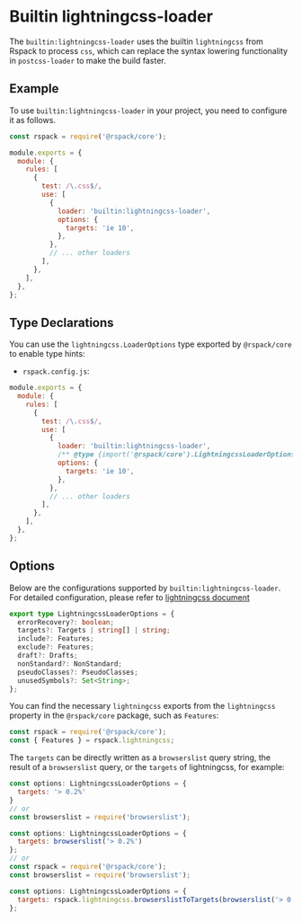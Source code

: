 
# Builtin lightningcss-loader

<ApiMeta addedVersion="1.0.0" />

The `builtin:lightningcss-loader` uses the builtin `lightningcss` from Rspack to process `css`, which can replace the syntax lowering functionality in `postcss-loader` to make the build faster.

## Example

To use `builtin:lightningcss-loader` in your project, you need to configure it as follows.

```js
const rspack = require('@rspack/core');

module.exports = {
  module: {
    rules: [
      {
        test: /\.css$/,
        use: [
          {
            loader: 'builtin:lightningcss-loader',
            options: {
              targets: 'ie 10',
            },
          },
          // ... other loaders
        ],
      },
    ],
  },
};
```

## Type Declarations

You can use the `lightningcss.LoaderOptions` type exported by `@rspack/core` to enable type hints:

- `rspack.config.js`:

```js
module.exports = {
  module: {
    rules: [
      {
        test: /\.css$/,
        use: [
          {
            loader: 'builtin:lightningcss-loader',
            /** @type {import('@rspack/core').LightningcssLoaderOptions} */
            options: {
              targets: 'ie 10',
            },
          },
          // ... other loaders
        ],
      },
    ],
  },
};
```

## Options

Below are the configurations supported by `builtin:lightningcss-loader`. For detailed configuration, please refer to [lightningcss document](https://lightningcss.dev/transpilation.html)

```ts
export type LightningcssLoaderOptions = {
  errorRecovery?: boolean;
  targets?: Targets | string[] | string;
  include?: Features;
  exclude?: Features;
  draft?: Drafts;
  nonStandard?: NonStandard;
  pseudoClasses?: PseudoClasses;
  unusedSymbols?: Set<String>;
};
```

You can find the necessary `lightningcss` exports from the `lightningcss` property in the `@rspack/core` package, such as `Features`:

```ts
const rspack = require('@rspack/core');
const { Features } = rspack.lightningcss;
```

The `targets` can be directly written as a `browserslist` query string, the result of a `browserslist` query, or the `targets` of lightningcss, for example:

```js
const options: LightningcssLoaderOptions = {
  targets: '> 0.2%'
}
// or
const browserslist = require('browserslist');

const options: LightningcssLoaderOptions = {
  targets: browserslist('> 0.2%')
};
// or
const rspack = require('@rspack/core');
const browserslist = require('browserslist');

const options: LightningcssLoaderOptions = {
  targets: rspack.lightningcss.browserslistToTargets(browserslist('> 0.2%'))
};
```
